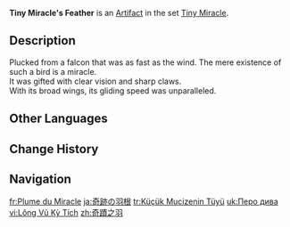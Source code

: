 {{Artifact Infobox
|image = Item Tiny Miracle's Feather.png
|set   = Tiny Miracle
|piece = Plume of Death
}}
{{Description|A feather from a bird of prey that flies almost too fast for the human eye to detect.}}
'''Tiny Miracle's Feather''' is an [[Artifact]] in the set [[Tiny Miracle]].

==Description==
Plucked from a falcon that was as fast as the wind. The mere existence of such a bird is a miracle.<br>It was gifted with clear vision and sharp claws.<br>With its broad wings, its gliding speed was unparalleled.

==Other Languages==
{{Other Languages
|en      = Tiny Miracle's Feather
|zhs     = 奇迹之羽
|zhs_rm  = Qíjī zhī Yǔ
|zht     = 奇蹟之羽
|zht_rm  = Qíjī zhī Yǔ
|zh_tl   = Feather of Miracles
|ja      = 奇跡の羽根
|ja_rm   = Kiseki no Hane
|ja_tl   = Feather of Miracles
|ko      = 기적의 깃털
|ko_rm   = Gijeok-ui Git'teol
|ko_tl   = Feather of Miracles
|es      = Pluma del Milagro
|es_tl   = Feather of the Miracle
|fr      = Plume du Miracle
|fr_tl   = Feather of the Miracle
|ru      = Перо маленького чуда
|ru_tl   = Tiny Miracle's Feather
|th      = Tiny Miracle's Feather
|vi      = Lông Vũ Kỳ Tích
|vi_tl   = 
|de      = Wunderfeder
|de_tl   = Miracle Feather
|id      = Tiny Miracle's Feather
|pt      = Pena do Milagre
|pt_tl   = 
|tr      = Küçük Mucizenin Tüyü
|tr_tl   = Small Miracle's Feather
|it      = Piuma miracolosa
|it_tl   = 
}}

==Change History==
{{Change History|1.0}}

==Navigation==
{{Artifact Set Navbox|Tiny Miracle}}

[[fr:Plume du Miracle]]
[[ja:奇跡の羽根]]
[[tr:Küçük Mucizenin Tüyü]]
[[uk:Перо дива]]
[[vi:Lông Vũ Kỳ Tích]]
[[zh:奇蹟之羽]]